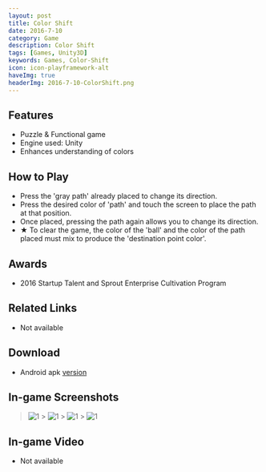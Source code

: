 ```yaml
---
layout: post
title: Color Shift
date: 2016-7-10
category: Game
description: Color Shift
tags: [Games, Unity3D]
keywords: Games, Color-Shift
icon: icon-playframework-alt
haveImg: true
headerImg: 2016-7-10-ColorShift.png
---
```


## Features

- Puzzle & Functional game
- Engine used: Unity
- Enhances understanding of colors

## How to Play

- Press the 'gray path' already placed to change its direction.
- Press the desired color of 'path' and touch the screen to place the path at that position.
- Once placed, pressing the path again allows you to change its direction.
- ★ To clear the game, the color of the 'ball' and the color of the path placed must mix to produce the 'destination point color'.

## Awards

- 2016 Startup Talent and Sprout Enterprise Cultivation Program

## Related Links

- Not available

## Download

- Android apk [version](https://drive.google.com/file/d/0B_zFaAvfZNcNdlJnTTE0SXpwbWM/view?usp=sharing)

## In-game Screenshots

> ![1](http://postfiles3.naver.net/MjAxNzAzMjVfNjEg/MDAxNDkwMzc0NjQ1NzA0.0MH7UFMbswAAgyGxeCXbG_5BGjJ6voFdT0DQZTTMZVUg.DGiFROhda_qVUXfqwpkZusWAKSnrfSks38i0SpqGU2Ag.PNG.kyechan99/%EA%B7%B8%EB%A6%BC14.png?type=w1) > ![1](http://postfiles6.naver.net/MjAxNzAzMjVfMTQ2/MDAxNDkwMzc0NjQ2MDc5.J76DOOI5Wg74CfyKysY8LLq7GPTC1x0sP4Etx9UGxBkg.nsKK21wKlSnG5n7t659qlf3_PiP66JBIjgLzQ7P41Tog.PNG.kyechan99/%EA%B7%B8%EB%A6%BC15.png?type=w1) > ![1](http://postfiles3.naver.net/MjAxNzAzMjVfNDgg/MDAxNDkwMzc0NjQ2NzY2.ovvZ4LPPnBzVpA2ULE96r1wRQDApM2wA4IlIE9ngyUMg.0pr_SFT3QPsYxxwg2MANquB8eD7G-0P8B134FCubXgwg.PNG.kyechan99/%EA%B7%B8%EB%A6%BC17.png?type=w1) > ![1](http://postfiles2.naver.net/MjAxNzAzMjVfOCAg/MDAxNDkwMzc0NjQ2NDM5.2pZW1eqvTdwOSJPNOknHGMPbV_LvDzbLjjsXlGpCLr0g.s3uldaFudBCW_lPZ3LkZnkG1xEHfwLYQCfNZhpFc7S4g.PNG.kyechan99/%EA%B7%B8%EB%A6%BC16.png?type=w1)

## In-game Video

- Not available
